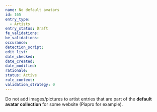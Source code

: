 ```yaml
---
name: No default avatars
id: 165
entry_type:
  - Artists
entry_status: Draft
fe_validations:
be_validations:
occurance:
detection_script:
edit_list: 
date_checked:
date_created:
date_modified:
rationale:
status: Active
rule_context:
validation_strategy: 0
---
```


Do not add images/pictures to artist entries that are part of the **default avatar collection** for some website (Piapro for example).